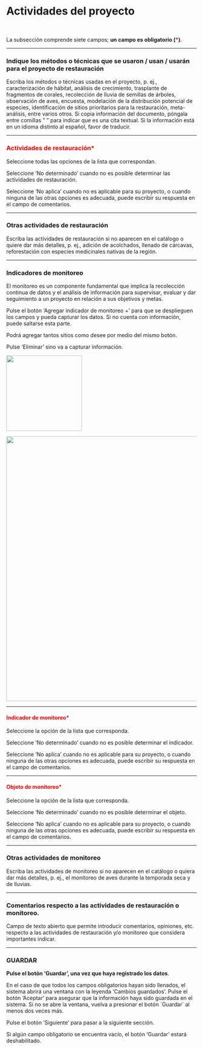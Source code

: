 # Actividades del proyecto {.unnumbered}

<br>

La subsección comprende siete campos; **un campo es obligatorio (<span style="color:red">\*</span>)**.

----

### Indique los métodos o técnicas que se usaron / usan / usarán para el proyecto de restauración {.unnumbered}
Escriba los métodos o técnicas usadas en el proyecto, p. ej., caracterización de hábitat, análisis de crecimiento, trasplante de fragmentos de corales, recolección de lluvia de semillas de árboles, observación de aves, encuesta, modelación de la distribución potencial de especies, identificación de sitios prioritarios para la restauración, meta-análisis, entre varios otros. Si copia información del documento, póngala entre comillas " " para indicar que es una cita textual. Si la información está en un idioma distinto al español, favor de traducir.

----

### <span style="color:red">Actividades de restauración\*</span> {.unnumbered}
Seleccione todas las opciones de la lista que correspondan. 

Seleccione ‘No determinado’ cuando no es posible determinar las actividades de restauración.

Seleccione ‘No aplica’  cuando no es aplicable para su proyecto, o cuando ninguna de las otras opciones es adecuada, puede escribir su respuesta en el campo de comentarios.

----

### Otras actividades de restauración {.unnumbered}
Escriba las actividades de restauración si no aparecen en el catálogo o quiere dar más detalles, p. ej., adición de acolchados, llenado de cárcavas, reforestación con especies medicinales nativas de la región.

----

### Indicadores de monitoreo {.unnumbered}
El monitoreo es un componente fundamental que implica la recolección continua de datos y el análisis de información para supervisar, evaluar y dar seguimiento a un proyecto en relación a sus objetivos y metas.

Pulse el botón ‘Agregar indicador de monitoreo +’ para que se desplieguen los campos y pueda capturar los datos. Si no cuenta con información, puede saltarse esta parte. 

Podrá agregar tantos sitios como desee por medio del mismo botón. 

Pulse ‘Eliminar’ sino va a capturar información.

![](images/Imagen17.png){width="200"}

![](images/Imagen18.png){width="700"}

----

#### <span style="color:red">Indicador de monitoreo\*</span> {.unnumbered}
Seleccione la opción de la lista que corresponda.

Seleccione ‘No determinado’ cuando no es posible determinar el indicador.

Seleccione ‘No aplica’  cuando no es aplicable para su proyecto, o cuando ninguna de las otras opciones es adecuada, puede escribir su respuesta en el campo de comentarios.

----
 
#### <span style="color:red">Objeto de monitoreo\*</span> {.unnumbered}
Seleccione la opción de la lista que corresponda.

Seleccione ‘No determinado’ cuando no es posible determinar el objeto.

Seleccione ‘No aplica’  cuando no es aplicable para su proyecto, o cuando ninguna de las otras opciones es adecuada, puede escribir su respuesta en el campo de comentarios.

----

### Otras actividades de monitoreo {.unnumbered}
Escriba las actividades de monitoreo si no aparecen en el catálogo o quiera dar más detalles, p. ej., el monitoreo de aves durante la temporada seca y de lluvias.

----

### Comentarios respecto a las actividades de restauración o monitoreo. {.unnumbered}
Campo de texto abierto que permite introducir comentarios, opiniones, etc. respecto a las actividades de restauración y/o monitoreo que considera importantes indicar.

----

### GUARDAR {.unnumbered}

**Pulse el botón ‘Guardar’, una vez que haya registrado los datos**.

En el caso de que todos los campos obligatorios hayan sido llenados, el sistema abrirá una ventana con la leyenda 'Cambios guardados'. Pulse el botón ‘Aceptar’ para asegurar que la información haya sido guardada en el sistema. Si no se abre la ventana, vuelva a presionar el botón ´Guardar´ al menos dos veces más.

Pulse el botón ‘Siguiente’ para pasar a la siguiente sección. 

Si algún campo obligatorio se encuentra vacío, el botón ‘Guardar’ estará deshabilitado.
